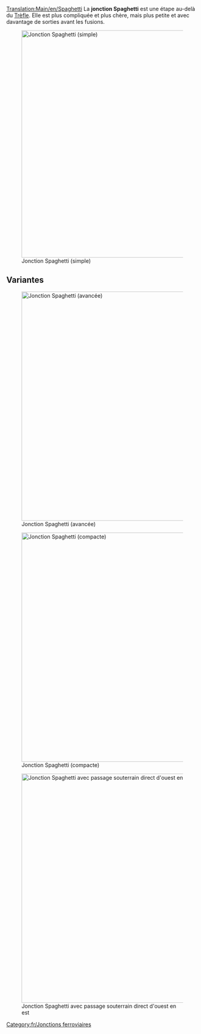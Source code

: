 [[Translation:Main/en/Spaghetti]]{{fr/Menu de Croisements}}
La '''jonction Spaghetti''' est une étape au-delà du [[Main/fr/Trèfle|Trèfle]]. Elle est plus compliquée et plus chère, mais plus petite et avec davantage de sorties avant les fusions.

[[File:en/Spaghetti.png|none|thumb|595px|Jonction Spaghetti (simple)]]

{{Template:Critère de jonction/Fr|Cher|3|1|0|1|1|1|1|0|0|2|0||Les trains en panne n'affectent que les virages à gauche sur un axe.|
*Gère un grand nombre de trains à la fois
*Fonctionne comme un demi-tour dans 2 des 4 directions principales
*Occupe un grand espace
*Les trains se rencontrent avant de se séparer, sur un axe
*Faites en sorte que votre train le plus long puisse tenir complètement dans une des voies tournant sans bloquer la ligne principale derrière lui
*Zone: 16 x 16
}}

==Variantes==
[[File:en/Spaghetti 2.png|none|thumb|600px|Jonction Spaghetti (avancée)]]

[[File:en/Spaghetti compact.jpeg|none|thumb|600px|Jonction Spaghetti (compacte)]]

[[File:en/Altered spaghetti.png|none|thumb|600px|Jonction Spaghetti avec passage souterrain direct d'ouest en est]]

[[Category:fr/Jonctions ferroviaires]]